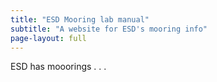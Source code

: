 ```yaml
---
title: "ESD Mooring lab manual"
subtitle: "A website for ESD's mooring info"
page-layout: full
---
```


ESD has mooorings . . .

## 


